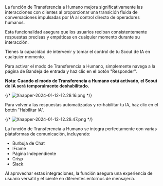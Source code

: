 La función de Transferencia a Humano mejora significativamente las interacciones con clientes al proporcionar una transición fluida de conversaciones impulsadas por IA al control directo de operadores humanos.

Esta funcionalidad asegura que los usuarios reciban consistentemente respuestas precisas y empáticas en cualquier momento durante su interacción.

Tienes la capacidad de intervenir y tomar el control de tu Scout de IA en cualquier momento.

Para activar el modo de Transferencia a Humano, simplemente navega a la página de Bandeja de entrada y haz clic en el botón "Responder".

**Nota: Cuando el modo de Transferencia a Humano está activado, el Scout de IA será temporalmente deshabilitado.**

{/* ![Xnapper-2024-01-12-12.29.16.png](/images/human-handoff/Xnapper-2024-01-12-12.29.16.png) */}

Para volver a las respuestas automatizadas y re-habilitar tu IA, haz clic en el botón "Habilitar IA".

{/* ![Xnapper-2024-01-12-12.29.47.png](/images/human-handoff/Xnapper-2024-01-12-12.29.47.png) */}

La función de Transferencia a Humano se integra perfectamente con varias plataformas de comunicación, incluyendo:

- Burbuja de Chat
- IFrame
- Página Independiente
- Crisp
- Slack

Al aprovechar estas integraciones, la función asegura una experiencia de usuario versátil y eficiente en diferentes entornos de mensajería.

